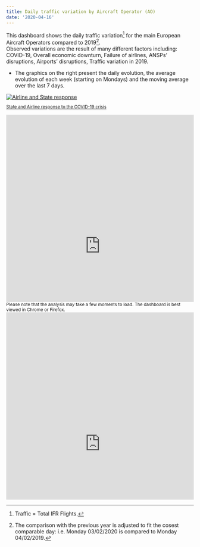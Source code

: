 ```yaml
---
title: Daily traffic variation by Aircraft Operator (AO)
date: '2020-04-16'
---
```

<style type="text/css">
.img-responsive {
    margin: 0 auto;
    max-width: 100%
}

.resp-container {
    position: relative;
    overflow: hidden;
    padding-top: 100%;
}

.resp-iframe {
    position: absolute;
    top: 0;
    left: 0;
    width: 100%;
    height: 140%;
    border: 0;
}
</style>

<div class="container">
<div class="row align-items-start">
<div class="col-10">
This dashboard shows the daily traffic variation[^1] for the main European Aircraft Operators compared to 2019[^2]. <br> 
Observed variations are the result of many different factors including: COVID-19, Overall economic downturn, Failure of airlines, ANSPs' disruptions,  Airports' disruptions, Traffic variation in 2019.
<ul>
  <li>The graphics on the right present the daily evolution, the average evolution of each week (starting on Mondays) and the moving average over the last 7 days.</li>
</ul>
</div>
<div class="col-2">
<div class="card border-0"> 
<div class="card"><a href="https://www.eurocontrol.int/covid19#response-to-covid-19" target="_blank">
  <img class="card-img-top" src="/images/covid/ectl_react.jpg" alt="Airline and State response">
  <div class="card-body"><small><p class="card-text">State and Airline response to the COVID-19 crisis</p></small></a>
</div></div></div></div>
</div>
</div>
<div class="resp-container">
<iframe class="resp-iframe" src="https://www.eurocontrol.int/Economics/DailyTrafficVariation-AOs.html" frameborder="0" style="border:0" allowfullscreen></iframe>
</div>

<small>Please note that the analysis may take a few moments to load. The dashboard is best viewed in Chrome or Firefox.</small>
<div class="resp-container">
<iframe class="resp-iframe" src="https://datastudio.google.com/embed/reporting/a960e72f-e79d-47f4-8ef1-e7c5cecb1ac5/page/JSNJB" frameborder="0" style="border:0" allowfullscreen></iframe>
</div>

[^1]: Traffic = Total IFR Flights.
[^2]: The comparison with the previous year is adjusted to fit the cosest comparable day: i.e. Monday 03/02/2020 is compared to Monday 04/02/2019.